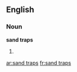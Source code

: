 ==English==

===Noun===
'''sand traps'''

# {{plural of|[[sand trap]]}}

[[ar:sand traps]]
[[fr:sand traps]]